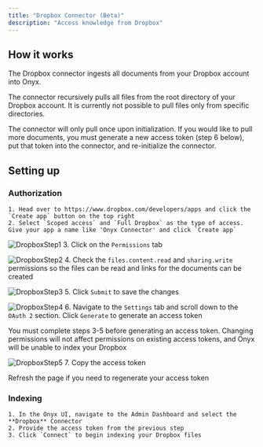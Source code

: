 ```yaml
---
title: "Dropbox Connector (Beta)"
description: "Access knowledge from Dropbox"
---
```


## How it works

The Dropbox connector ingests all documents from your Dropbox account into Onyx.

The connector recursively pulls all files from the root directory of your Dropbox account.
It is currently not possible to pull files only from specific directories.

The connector will only pull once upon initialization. If you would like to pull more documents,
you must generate a new access token (step 6 below), put that token into the connector, and re-initialize the connector.

## Setting up

### Authorization

    1. Head over to https://www.dropbox.com/developers/apps and click the `Create app` button on the top right
    2. Select `Scoped access` and `Full Dropbox` as the type of access. Give your app a name like 'Onyx Connector' and click `Create app`

![DropboxStep1](/archive/images/connectors/dropbox/dropbox-connector-1.png) 3. Click on the `Permissions` tab

![DropboxStep2](/archive/images/connectors/dropbox/dropbox-connector-2.png) 4.
Check the `files.content.read` and `sharing.write` permissions so the files can be read and links for the documents can
be created

![DropboxStep3](/archive/images/connectors/dropbox/dropbox-connector-3.png) 5. Click `Submit` to save the changes

![DropboxStep4](/archive/images/connectors/dropbox/dropbox-connector-4.png) 6.
Navigate to the `Settings` tab and scroll down to the `OAuth 2` section. Click `Generate` to generate an access token

<Warning>
  You must complete steps 3-5 before generating an access token.
  Changing permissions will not affect permissions on existing access tokens,
  and Onyx will be unable to index your Dropbox
</Warning>

![DropboxStep5](/archive/images/connectors/dropbox/dropbox-connector-5.png) 7. Copy the access token

<Info>
  Refresh the page if you need to regenerate your access token
</Info>

### Indexing

    1. In the Onyx UI, navigate to the Admin Dashboard and select the **Dropbox** Connector
    2. Provide the access token from the previous step
    3. Click `Connect` to begin indexing your Dropbox files
